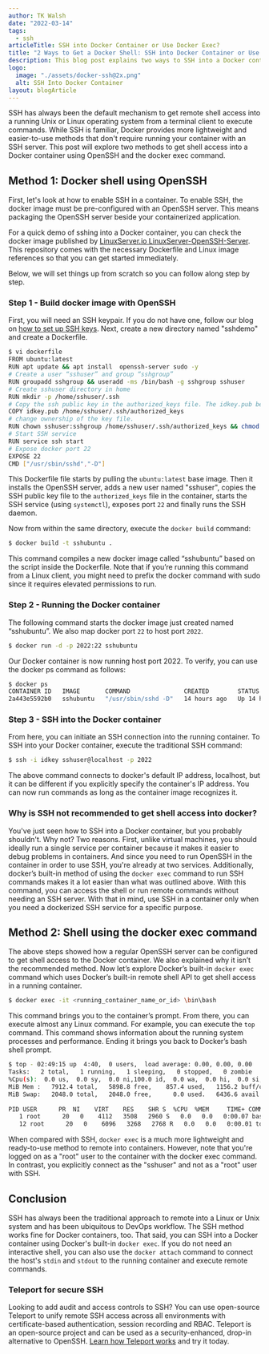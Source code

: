```yaml
---
author: TK Walsh
date: "2022-03-14"
tags:
  - ssh
articleTitle: SSH into Docker Container or Use Docker Exec?
title: "2 Ways to Get a Docker Shell: SSH into Docker Container or Use Docker Exec"
description: This blog post explains two ways to SSH into a Docker container using conventional OpenSSH and Docker's built-in docker exec command.
logo:
  image: "./assets/docker-ssh@2x.png"
  alt: SSH Into Docker Container
layout: blogArticle
---
```



SSH has always been the default mechanism to get remote shell access into a running Unix or Linux operating system from a terminal client to execute commands. While SSH is familiar, Docker provides more lightweight and easier-to-use methods that don't require running your container with an SSH server. This post will explore two methods to get shell access into a Docker container using OpenSSH and the docker exec command.

## Method 1: Docker shell using OpenSSH
First, let's look at how to enable SSH in a container. To enable SSH, the docker image must be pre-configured with an OpenSSH server. This means packaging the OpenSSH server beside your containerized application. 

For a quick demo of sshing into a Docker container, you can check the docker image published by [LinuxServer.io LinuxServer-OpenSSH-Server](https://github.com/linuxserver/docker-openssh-server). This repository comes with the necessary Dockerfile and Linux image references so that you can get started immediately.

Below, we will set things up from scratch so you can follow along step by step.

### Step 1 - Build docker image with OpenSSH
First, you will need an SSH keypair. If you do not have one, follow our blog on [how to set up SSH keys](/how-to-set-up-ssh-keys/).
Next, create a new directory named "sshdemo" and create a Dockerfile. 
```sh
$ vi dockerfile
FROM ubuntu:latest
RUN apt update && apt install  openssh-server sudo -y
# Create a user “sshuser” and group “sshgroup”
RUN groupadd sshgroup && useradd -ms /bin/bash -g sshgroup sshuser
# Create sshuser directory in home
RUN mkdir -p /home/sshuser/.ssh
# Copy the ssh public key in the authorized_keys file. The idkey.pub below is a public key file you get from ssh-keygen. They are under ~/.ssh directory by default.
COPY idkey.pub /home/sshuser/.ssh/authorized_keys
# change ownership of the key file. 
RUN chown sshuser:sshgroup /home/sshuser/.ssh/authorized_keys && chmod 600 /home/sshuser/.ssh/authorized_keys
# Start SSH service
RUN service ssh start
# Expose docker port 22
EXPOSE 22
CMD ["/usr/sbin/sshd","-D"]
```

This Dockerfile file starts by pulling the `ubuntu:latest` base image. Then it installs the OpenSSH server, adds a new user named "sshuser", copies the SSH public key file to the `authorized_keys` file in the container, starts the SSH service (using `systemctl`), exposes port `22` and finally runs the SSH daemon.

Now from within the same directory, execute the `docker build` command:
```sh
$ docker build -t sshubuntu .
```


This command compiles a new docker image called “sshubuntu” based on the script inside the Dockerfile. Note that if you’re running this command from a Linux client, you might need to prefix the docker command with sudo since it requires elevated permissions to run.

### Step 2 - Running the Docker container
The following command starts the docker image just created named “sshubuntu”. We also map docker port `22` to host port `2022`.
```sh
$ docker run -d -p 2022:22 sshubuntu
```

Our Docker container is now running host port 2022. To verify, you can use the docker ps command as follows:
```sh
$ docker ps
CONTAINER ID   IMAGE       COMMAND               CREATED        STATUS        PORTS                                   NAMES
2a443e5592b0   sshubuntu   "/usr/sbin/sshd -D"   14 hours ago   Up 14 hours   0.0.0.0:2022->22/tcp, :::2022->22/tcp   friendly_nash
```

### Step 3 - SSH into the Docker container
From here, you can initiate an SSH connection into the running container. To SSH into your Docker container, execute the traditional SSH command:
```sh
$ ssh -i idkey sshuser@localhost -p 2022
```


The above command connects to docker's default IP address, localhost, but it can be different if you explicitly specify the container's IP address. You can now run commands as long as the container image recognizes it. 

### Why is SSH not recommended to get shell access into docker?
You've just seen how to SSH into a Docker container, but you probably shouldn't. Why not?  Two reasons.  First, unlike virtual machines, you should ideally run a single service per container because it makes it easier to debug problems in containers. And since you need to run OpenSSH in the container in order to use SSH, you're already at two services. Additionally, docker’s built-in method of using the `docker exec` command to run SSH commands makes it a lot easier than what was outlined above.  With this command, you can access the shell or run remote commands without needing an SSH server. With that in mind, use SSH in a container only when you need a dockerized SSH service for a specific purpose. 


## Method 2: Shell using the docker exec command
The above steps showed how a regular OpenSSH server can be configured to get shell access to the Docker container. We also explained why it isn’t the recommended method. Now let’s explore Docker’s built-in `docker exec` command which uses Docker’s built-in remote shell API to get shell access in a running container.


```sh
$ docker exec -it <running_container_name_or_id> \bin\bash
```

This command brings you to the container’s prompt. From there, you can execute almost any Linux command. For example, you can execute the `top` command. This command shows information about the running system processes and performance. Ending it brings you back to Docker’s bash shell prompt.
```sh
$ top - 02:49:15 up  4:40,  0 users,  load average: 0.00, 0.00, 0.00
Tasks:   2 total,   1 running,   1 sleeping,   0 stopped,   0 zombie
%Cpu(s):  0.0 us,  0.0 sy,  0.0 ni,100.0 id,  0.0 wa,  0.0 hi,  0.0 si,  0.0 st
MiB Mem :   7912.4 total,   5898.8 free,    857.4 used,   1156.2 buff/cache
MiB Swap:   2048.0 total,   2048.0 free,      0.0 used.   6436.6 avail Mem
 
PID USER      PR  NI    VIRT    RES    SHR S  %CPU  %MEM     TIME+ COMMAND
   1 root      20   0    4112   3508   2960 S   0.0   0.0   0:00.07 bash
   12 root      20   0    6096   3268   2768 R   0.0   0.0   0:00.01 top
```

When compared with SSH, `docker exec` is a much more lightweight and ready-to-use method to remote into containers. However, note that you're logged on as a "root" user to the container with the docker exec command. In contrast, you explicitly connect as the "sshuser" and not as a "root" user with SSH.

<EmailSubscribeViolet />

## Conclusion
SSH has always been the traditional approach to remote into a Linux or Unix system and has been ubiquitous to DevOps workflow. The SSH
method works fine for Docker containers, too. That said, you can SSH into a Docker container using Docker's built-in `docker exec`. If you
do not need an interactive shell, you can also use the `docker attach` command to connect the host's `stdin` and `stdout` to the running
container and execute remote commands. 

### Teleport for secure SSH
Looking to add audit and access controls to SSH? You can use open-source Teleport to unify remote SSH access across all environments with
certificate-based authentication, session recording and RBAC. Teleport is an open-source project and can be used as a security-enhanced,
drop-in alternative to OpenSSH. [Learn how Teleport works](https://goteleport.com/how-it-works/) and try it today.
